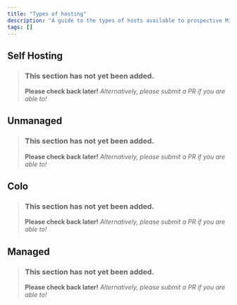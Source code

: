 ```yaml
---
title: "Types of hosting"
description: "A guide to the types of hosts available to prospective Minecraft servers"
tags: []
---
```


## Self Hosting
> ### This section has not yet been added.
> **Please check back later!** *Alternatively, please submit a PR if you are able to!*

## Unmanaged
> ### This section has not yet been added.
> **Please check back later!** *Alternatively, please submit a PR if you are able to!*

## Colo
> ### This section has not yet been added.
> **Please check back later!** *Alternatively, please submit a PR if you are able to!*

## Managed
> ### This section has not yet been added.
> **Please check back later!** *Alternatively, please submit a PR if you are able to!*